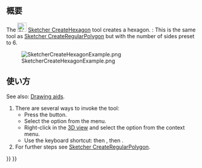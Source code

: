 <languages/>

{{Docnav/ja
|[[Sketcher_CreatePentagon/ja|正五角形]]
|[[Sketcher_CreateHeptagon/ja|正七角形]]
|[[Sketcher_Workbench/ja|スケッチャーワークベンチ]]
|IconL=Sketcher_CreatePentagon.svg
|IconR=Sketcher_CreateHeptagon.svg
|IconC=Workbench_Sketcher.svg
}}

{{GuiCommand/ja
|Name=Sketcher CreatePentagon
|Name/ja=スケッチャー・正六角形
|MenuLocation=スケッチ → スケッチャージオメトリー → 正六角形
|Workbenches=[[Sketcher_Workbench/ja|スケッチャー]]
|Shortcut={{KEY|G}} {{KEY|P}} {{KEY|6}}
|Version=0.15
|SeeAlso=[[Sketcher_CreateRegularPolygon/ja|スケッチャー・正多角形]]
}}

<span id="Description"></span>
== 概要 ==

The [[Image:Sketcher_CreateHexagon.svg|24px]] [[Sketcher_CreateHexagon|Sketcher CreateHexagon]] tool creates a hexagon. {{Version|1.0}}: This is the same tool as [[Sketcher_CreateRegularPolygon|Sketcher CreateRegularPolygon]] but with the number of sides preset to 6.

[[Image:SketcherCreateHexagonExample.png‎]]

<span id="Usage"></span>
== 使い方 ==

See also: [[Sketcher_Workbench#Drawing_aids|Drawing aids]].

# There are several ways to invoke the tool:
#* Press the {{Button|[[Image:Sketcher_CreateHexagon.svg|16px]] [[Sketcher_CreateHexagon|Hexagon]]}} button.
#* Select the {{MenuCommand|Sketcher → Sketcher geometries → [[Image:Sketcher_CreateHexagon.svg|16px]] Create hexagon}} option from the menu.
#* Right-click in the [[3D_view|3D view]] and select the {{MenuCommand|[[Image:Sketcher_CreateHexagon.svg|16px]] Create hexagon}} option from the context menu.
#* Use the keyboard shortcut: {{KEY|G}} then {{KEY|P}}, then {{KEY|6}}.
# For further steps see [[Sketcher_CreateRegularPolygon#Usage|Sketcher CreateRegularPolygon]].


{{Docnav/ja
|[[Sketcher_CreatePentagon/ja|正五角形]]
|[[Sketcher_CreateHeptagon/ja|正七角形]]
|[[Sketcher_Workbench/ja|スケッチャーワークベンチ]]
|IconL=Sketcher_CreatePentagon.svg
|IconR=Sketcher_CreateHeptagon.svg
|IconC=Workbench_Sketcher.svg
}}

{{Sketcher Tools navi{{#translation:}}}}
{{Userdocnavi{{#translation:}}}}